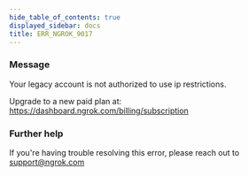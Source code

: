 ```yaml
---
hide_table_of_contents: true
displayed_sidebar: docs
title: ERR_NGROK_9017
---
```


### Message

Your legacy account is not authorized to use ip restrictions.

Upgrade to a new paid plan at: https://dashboard.ngrok.com/billing/subscription

### Further help

If you're having trouble resolving this error, please reach out to [support@ngrok.com](mailto:support@ngrok.com?subject=Help%20with%20ERR_NGROK_9017)
